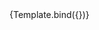 

<Meta title="Components/Textarea/Error" component={VvTextarea} />

<Canvas>
	<Story
		name="Error"
		args={{
			name: 'textarea-error',
			error: true,
			errorLabel: 'Error message!'
		}}>
		{Template.bind({})}
	</Story>
</Canvas>
